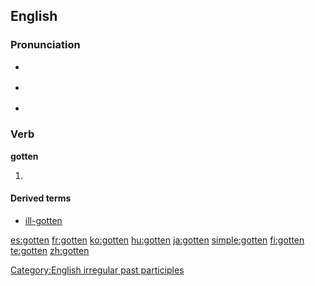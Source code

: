 ==English==

===Pronunciation===
* {{a|UK}} {{IPA|/'gɒtən/}}
* {{a|US}} {{IPA|/'gɑtən/}}
*{{audio|en-us-gotten.ogg|Audio (US)}}

===Verb===
'''gotten'''
# {{context|North America|Irish|}} {{past participle of|[[get]]}}

====Derived terms====
*[[ill-gotten]]

[[Category:English irregular past participles]]

[[es:gotten]]
[[fr:gotten]]
[[ko:gotten]]
[[hu:gotten]]
[[ja:gotten]]
[[simple:gotten]]
[[fi:gotten]]
[[te:gotten]]
[[zh:gotten]]